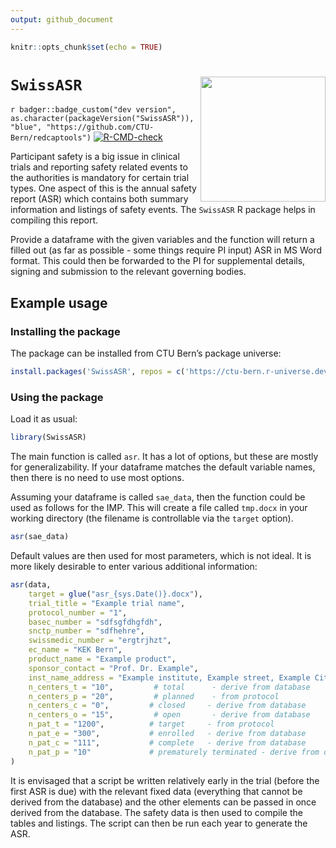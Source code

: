 ```yaml
---
output: github_document
---
```


<!-- README.md is generated from README.Rmd. Please edit that file -->

```r
knitr::opts_chunk$set(echo = TRUE)
```

# `SwissASR` <img src='man/figures/logo.png' align="right" width="200">

`r badger::badge_custom("dev version", as.character(packageVersion("SwissASR")), "blue", "https://github.com/CTU-Bern/redcaptools")`
[![R-CMD-check](https://github.com/CTU-Bern/SwissASR/workflows/R-CMD-check/badge.svg)](https://github.com/CTU-Bern/SwissASR/actions)


Participant safety is a big issue in clinical trials and reporting safety related events to the authorities is mandatory for certain trial types. One aspect of this is the annual safety report (ASR) which contains both summary information and listings of safety events. The `SwissASR` R package helps in compiling this report.

Provide a dataframe with the given variables and the function will return a filled out (as far as possible - some things require PI input) ASR in MS Word format. This could then be forwarded to the PI for supplemental details, signing and submission to the relevant governing bodies.

## Example usage 

### Installing the package

The package can be installed from CTU Bern's package universe:

```r
install.packages('SwissASR', repos = c('https://ctu-bern.r-universe.dev', 'https://cloud.r-project.org'))
```

### Using the package 

Load it as usual:

```r
library(SwissASR)
```

The main function is called `asr`. It has a lot of options, but these are mostly for generalizability. If your dataframe matches the default variable names, then there is no need to use most options.

Assuming your dataframe is called `sae_data`, then the function could be used as follows for the IMP. This will create a file called `tmp.docx` in your working directory (the filename is controllable via the `target` option). 

```r
asr(sae_data)
```

Default values are then used for most parameters, which is not ideal. It is more likely desirable to enter various additional information:

```r
asr(data,
    target = glue("asr_{sys.Date()}.docx"),
    trial_title = "Example trial name", 
    protocol_number = "1", 
    basec_number = "sdfsgfdhgfdh", 
    snctp_number = "sdfhehre", 
    swissmedic_number = "ergtrjhzt", 
    ec_name = "KEK Bern", 
    product_name = "Example product", 
    sponsor_contact = "Prof. Dr. Example", 
    inst_name_address = "Example institute, Example street, Example City", 
    n_centers_t = "10",         # total      - derive from database
    n_centers_p = "20",         # planned    - from protocol
    n_centers_c = "0",         # closed     - derive from database
    n_centers_o = "15",         # open       - derive from database
    n_pat_t = "1200",          # target     - from protocol
    n_pat_e = "300",           # enrolled   - derive from database
    n_pat_c = "111",           # complete   - derive from database
    n_pat_p = "10"             # prematurely terminated - derive from database
)
```

It is envisaged that a script be written relatively early in the trial (before the first ASR is due) with the relevant fixed data (everything that cannot be derived from the database) and the other elements can be passed in once derived from the database. The safety data is then used to compile the tables and listings. The script can then be run each year to generate the ASR.



